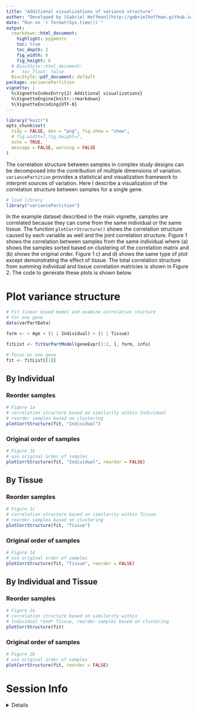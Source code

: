 ```yaml
---
title: "Additional visualizations of variance structure"
author: "Developed by [Gabriel Hoffman](http://gabrielhoffman.github.io/)"
date: "Run on `r format(Sys.time())`"
output:
  rmarkdown::html_document:
    highlight: pygments
    toc: true
    toc_depth: 2
    fig_width: 6
    fig_height: 6
  # BiocStyle::html_document:
  #   toc_float: false
  BiocStyle::pdf_document: default
package: variancePartition
vignette: |
  %\VignetteIndexEntry{2) Additional visualizations}
  %\VignetteEngine{knitr::rmarkdown}
  %\VignetteEncoding{UTF-8}
---
```


```r
library("knitr")
opts_chunk$set(
  tidy = FALSE, dev = "png", fig.show = "show",
  # fig.width=7,fig.height=7,
  echo = TRUE,
  message = FALSE, warning = FALSE
)
``` 

 The correlation structure between samples in complex study designs can be decomposed into the contribution of multiple dimensions of variation.  `variancePartition` provides a statistical and visualization framework to interpret sources of variation.  Here I describe a visualization of the correlation structure between samples for a single gene.

```r
# load library
library("variancePartition")
```
 In the example dataset described in the main vignette, samples are correlated because they can come from the same individual or the same tissue.  The function `plotCorrStructure()` shows the correlation structure caused by each variable as well and the joint correlation structure.  Figure 1 shows the correlation between samples from the same individual where (a) shows the samples sorted based on clustering of the correlation matrix and (b) shows the original order.  Figure 1 c) and d) shows the same type of plot except demonstrating the effect of tissue.  The total correlation structure from summing individual and tissue correlation matricies is shown in Figure 2.  The code to generate these plots is shown below. 

# Plot variance structure
```r
# Fit linear mixed model and examine correlation stucture
# for one gene
data(varPartData)

form <- ~ Age + (1 | Individual) + (1 | Tissue)

fitList <- fitVarPartModel(geneExpr[1:2, ], form, info)

# focus on one gene
fit <- fitList[[1]]
```

## By Individual
### Reorder samples
```r
# Figure 1a
# correlation structure based on similarity within Individual
# reorder samples based on clustering
plotCorrStructure(fit, "Individual")
```

### Original order of samples
```r
# Figure 1b
# use original order of samples
plotCorrStructure(fit, "Individual", reorder = FALSE)
```

## By Tissue
### Reorder samples
```r
# Figure 1c
# correlation structure based on similarity within Tissue
# reorder samples based on clustering
plotCorrStructure(fit, "Tissue")
```

### Original order of samples
```r
# Figure 1d
# use original order of samples
plotCorrStructure(fit, "Tissue", reorder = FALSE)
```

## By Individual and Tissue
### Reorder samples
```r
# Figure 2a
# correlation structure based on similarity within
# Individual *and* Tissue, reorder samples based on clustering
plotCorrStructure(fit)
```

### Original order of samples
```r
# Figure 2b
# use original order of samples
plotCorrStructure(fit, reorder = FALSE)
```



# Session Info
<details>
```r
sessionInfo()
```
</details>


















